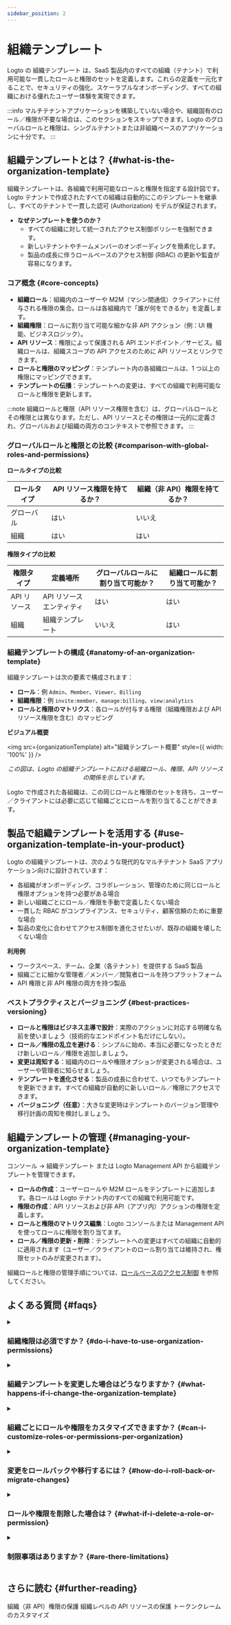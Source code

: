 ```yaml
---
sidebar_position: 2
---
```



# 組織テンプレート

Logto の <CloudLink to="/organization-template">組織テンプレート</CloudLink> は、SaaS 製品内のすべての組織（テナント）で利用可能な一貫したロールと権限のセットを定義します。これらの定義を一元化することで、セキュリティの強化、スケーラブルなオンボーディング、すべての組織における優れたユーザー体験を実現できます。

:::info
マルチテナントアプリケーションを構築していない場合や、組織固有のロール／権限が不要な場合は、このセクションをスキップできます。Logto のグローバルロールと権限は、シングルテナントまたは非組織ベースのアプリケーションに十分です。
:::

## 組織テンプレートとは？ \{#what-is-the-organization-template}

組織テンプレートは、各組織で利用可能なロールと権限を指定する設計図です。Logto テナントで作成されたすべての組織は自動的にこのテンプレートを継承し、すべてのテナントで一貫した認可 (Authorization) モデルが保証されます。

- **なぜテンプレートを使うのか？**
  - すべての組織に対して統一されたアクセス制御ポリシーを強制できます。
  - 新しいテナントやチームメンバーのオンボーディングを簡素化します。
  - 製品の成長に伴うロールベースのアクセス制御 (RBAC) の更新や監査が容易になります。

### コア概念 \{#core-concepts}

- **組織ロール**：組織内のユーザーや M2M（マシン間通信）クライアントに付与される権限の集合。ロールは各組織内で「誰が何をできるか」を定義します。
- **組織権限**：ロールに割り当て可能な細かな非 API アクション（例：UI 機能、ビジネスロジック）。
- **API リソース**：権限によって保護される API エンドポイント／サービス。組織ロールは、組織スコープの API アクセスのために API リソースとリンクできます。
- **ロールと権限のマッピング**：テンプレート内の各組織ロールは、1 つ以上の権限にマッピングできます。
- **テンプレートの伝播**：テンプレートへの変更は、すべての組織で利用可能なロールと権限を更新します。

:::note
組織ロールと権限（API リソース権限を含む）は、グローバルロールとその権限とは異なります。ただし、API リソースとその権限は一元的に定義され、グローバルおよび組織の両方のコンテキストで参照できます。
:::

### グローバルロールと権限との比較 \{#comparison-with-global-roles-and-permissions}

**ロールタイプの比較**

<table>
  <thead>
    <tr>
      <th style={{ width: '200px' }}>ロールタイプ</th>
      <th>API リソース権限を持てるか？</th>
      <th>組織（非 API）権限を持てるか？</th>
    </tr>
  </thead>
  <tbody>
    <tr>
      <td>グローバル</td>
      <td>はい</td>
      <td>いいえ</td>
    </tr>
    <tr>
      <td>組織</td>
      <td>はい</td>
      <td>はい</td>
    </tr>
  </tbody>
</table>

**権限タイプの比較**

<table>
  <thead>
    <tr>
      <th style={{ width: '200px' }}>権限タイプ</th>
      <th>定義場所</th>
      <th>グローバルロールに割り当て可能か？</th>
      <th>組織ロールに割り当て可能か？</th>
    </tr>
  </thead>
  <tbody>
    <tr>
      <td>API リソース</td>
      <td>API リソースエンティティ</td>
      <td>はい</td>
      <td>はい</td>
    </tr>
    <tr>
      <td>組織</td>
      <td>組織テンプレート</td>
      <td>いいえ</td>
      <td>はい</td>
    </tr>
  </tbody>
</table>

### 組織テンプレートの構成 \{#anatomy-of-an-organization-template}

組織テンプレートは次の要素で構成されます：

- **ロール**：例 `Admin`、`Member`、`Viewer`、`Billing`
- **組織権限**：例 `invite:member`、`manage:billing`、`view:analytics`
- **ロールと権限のマトリクス**：各ロールが付与する権限（組織権限および API リソース権限を含む）のマッピング

**ビジュアル概要**

<img src={organizationTemplate} alt="組織テンプレート概要" style={{ width: '100%' }} />
<center>
  <figcaption>
    <i>
      この図は、Logto の組織テンプレートにおける組織ロール、権限、API リソースの関係を示しています。
    </i>
  </figcaption>
</center>

Logto で作成された各組織は、この同じロールと権限のセットを持ち、ユーザー／クライアントには必要に応じて組織ごとにロールを割り当てることができます。

## 製品で組織テンプレートを活用する \{#use-organization-template-in-your-product}

Logto の組織テンプレートは、次のような現代的なマルチテナント SaaS アプリケーション向けに設計されています：

- 各組織がオンボーディング、コラボレーション、管理のために同じロールと権限オプションを持つ必要がある場合
- 新しい組織ごとにロール／権限を手動で定義したくない場合
- 一貫した RBAC がコンプライアンス、セキュリティ、顧客信頼のために重要な場合
- 製品の変化に合わせてアクセス制御を進化させたいが、既存の組織を壊したくない場合

**利用例**

- ワークスペース、チーム、企業（各テナント）を提供する SaaS 製品
- 組織ごとに細かな管理者／メンバー／閲覧者ロールを持つプラットフォーム
- API 権限と非 API 権限の両方を持つ製品

### ベストプラクティスとバージョニング \{#best-practices-versioning}

- **ロールと権限はビジネス主導で設計**：実際のアクションに対応する明確な名前を使いましょう（技術的なエンドポイント名だけにしない）。
- **ロール／権限の乱立を避ける**：シンプルに始め、本当に必要になったときだけ新しいロール／権限を追加しましょう。
- **変更は周知する**：組織内のロールや権限オプションが変更される場合は、ユーザーや管理者に知らせましょう。
- **テンプレートを進化させる**：製品の成長に合わせて、いつでもテンプレートを更新できます。すべての組織が自動的に新しいロール／権限にアクセスできます。
- **バージョニング（任意）**：大きな変更時はテンプレートのバージョン管理や移行計画の周知を検討しましょう。

## 組織テンプレートの管理 \{#managing-your-organization-template}

<CloudLink to="/organization-template">コンソール → 組織テンプレート</CloudLink> または Logto Management API から組織テンプレートを管理できます。

- **ロールの作成**：ユーザーロールや M2M ロールをテンプレートに追加します。各ロールは Logto テナント内のすべての組織で利用可能です。
- **権限の作成**：API リソースおよび非 API（アプリ内）アクションの権限を定義します。
- **ロールと権限のマトリクス編集**：Logto コンソールまたは Management API を使ってロールに権限を割り当てます。
- **ロール／権限の更新・削除**：テンプレートへの変更はすべての組織に自動的に適用されます（ユーザー／クライアントのロール割り当ては維持され、権限セットのみが変更されます）。

組織ロールと権限の管理手順については、[ロールベースのアクセス制御](/authorization/role-based-access-control) を参照してください。

## よくある質問 \{#faqs}

<details>
<summary>

### 組織権限は必須ですか？ \{#do-i-have-to-use-organization-permissions}

</summary>

いいえ、組織権限は任意です。ロールと API リソース権限の定義だけに組織テンプレートを使うこともできます。

</details>

<details>
<summary>

### 組織テンプレートを変更した場合はどうなりますか？ \{#what-happens-if-i-change-the-organization-template}

</summary>

ロールや権限の変更は、すべての組織に即時反映されます。ユーザーやクライアントのロール割り当ては維持され、ロールが許可する内容だけが変わります。

</details>

<details>
<summary>

### 組織ごとにロールや権限をカスタマイズできますか？ \{#can-i-customize-roles-or-permissions-per-organization}

</summary>

直接はできません。組織テンプレートはすべてのテナントで一貫したモデルを強制します（ただし、各組織で異なるユーザー／クライアントに異なるロールを割り当てることは可能です）。

</details>

<details>
<summary>

### 変更をロールバックや移行するには？ \{#how-do-i-roll-back-or-migrate-changes}

</summary>

以前のロール／権限を復元するにはテンプレートを手動で更新します。複雑な移行の場合はバージョン管理戦略を検討してください。

</details>

<details>
<summary>

### ロールや権限を削除した場合は？ \{#what-if-i-delete-a-role-or-permission}

</summary>

そのロールを持つユーザー／クライアントは、紐づく権限へのアクセスを失います。権限を削除すると、それを持っていたすべてのロールから削除されます。

</details>

<details>
<summary>

### 制限事項はありますか？ \{#are-there-limitations}

</summary>

カスタマイズはテンプレートレベルであり、組織ごとにはできません。高度なテナントごとの例外が必要な場合は [お問い合わせ](https://logto.io/contact) ください。

</details>

## さらに読む \{#further-reading}

<Url href="/authorization/organization-permissions">組織（非 API）権限の保護</Url>
<Url href="/authorization/organization-level-api-resources">
  組織レベルの API リソースの保護
</Url>
<Url href="/developers/custom-token-claims">トークンクレームのカスタマイズ</Url>
